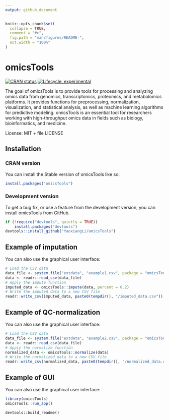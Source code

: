 ```yaml
---
output: github_document
---
```


<!-- README.md is generated from README.Rmd. Please edit that file -->

```r
knitr::opts_chunk$set(
  collapse = TRUE,
  comment = "#>",
  fig.path = "man/figures/README-",
  out.width = "100%"
)
```

# omicsTools

<!-- badges: start -->
[![CRAN status](https://www.r-pkg.org/badges/version/omicsTools)](https://cran.r-project.org/package=omicsTools)
[![Lifecycle: experimental](https://img.shields.io/badge/lifecycle-experimental-orange.svg)](https://lifecycle.r-lib.org/articles/stages.html#experimental)

<!-- badges: end -->

The goal of omicsTools is to provide tools for processing and analyzing omics data from genomics, transcriptomics, proteomics, and metabolomics platforms. It provides functions for preprocessing, normalization, visualization, and statistical analysis, as well as machine learning algorithms for predictive modeling. omicsTools is an essential tool for researchers working with high-throughput omics data in fields such as biology, bioinformatics, and medicine.

License: MIT + file LICENSE

## Installation

### CRAN version

You can install the Stable version of omicsTools like so:

```r
install.packages("omicsTools")
```

### Development version

To get a bug fix, or use a feature from the development version, you can install omicsTools from GitHub.
```r
if (!require("devtools", quietly = TRUE))
    install.packages("devtools")
devtools::install_github("YaoxiangLi/omicsTools")
```



## Example of imputation

You can also use the graphical user interface:
```r
# Load the CSV data
data_file <- system.file("extdata", "example1.csv", package = "omicsTools")
data <- readr::read_csv(data_file)
# Apply the impute function
imputed_data <- omicsTools::impute(data, percent = 0.2)
# Write the imputed data to a new CSV file
readr::write_csv(imputed_data, paste0(tempdir(), "/imputed_data.csv"))
```

## Example of QC-normalization

You can also use the graphical user interface:

```r
# Load the CSV data
data_file <- system.file("extdata", "example2.csv", package = "omicsTools")
data <- readr::read_csv(data_file)
# Apply the normalize function
normalized_data <- omicsTools::normalize(data)
# Write the normalized data to a new CSV file
readr::write_csv(normalized_data, paste0(tempdir(), "/normalized_data.csv"))
```

## Example of GUI

You can also use the graphical user interface:
```r
library(omicsTools)
omicsTools::run_app()
```


`devtools::build_readme()`
